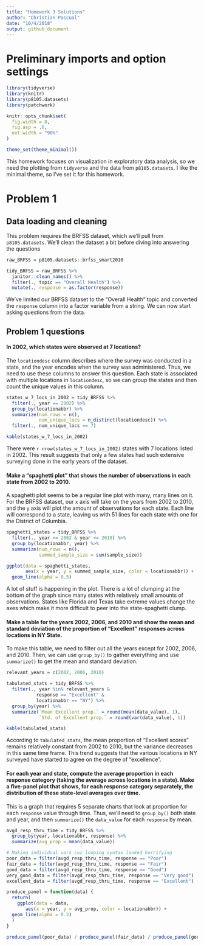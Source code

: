 ```yaml
---
title: "Homework 3 Solutions"
author: "Christian Pascual"
date: "10/4/2018"
output: github_document
---
```


# Preliminary imports and option settings

```r
library(tidyverse)
library(knitr)
library(p8105.datasets)
library(patchwork)

knitr::opts_chunk$set(
  fig.width = 8,
  fig.asp = .6,
  out.width = "90%"
)

theme_set(theme_minimal())
```

This homework focuses on visualization in exploratory data analysis, so we need the plotting from `tidyverse` and the data from `p8105.datasets`. I like the minimal theme, so I've set it for this homework. 

# Problem 1 

## Data loading and cleaning

This problem requires the BRFSS dataset, which we'll pull from `p8105.datasets`. We'll clean the dataset a bit before diving into answering the questions

```r
raw_BRFSS = p8105.datasets::brfss_smart2010

tidy_BRFSS = raw_BRFSS %>% 
  janitor::clean_names() %>% 
  filter(., topic == "Overall Health") %>% 
  mutate(., response = as.factor(response))
```

We've limited our BRFSS dataset to the "Overall Health" topic and converted the `response` column into a factor variable from a string. We can now start asking questions from the data.

## Problem 1 questions

#### In 2002, which states were observed at 7 locations?

The `locationdesc` column describes where the survey was conducted in a state, and the year encodes when the survey was administered. Thus, we need to use these columns to answer this question. Each state is associated with multiple locations in `locationdesc`, so we can group the states and then count the unique values in this column.

```r
states_w_7_locs_in_2002 = tidy_BRFSS %>% 
  filter(., year == 2002) %>% 
  group_by(locationabbr) %>% 
  summarize(num_rows = n(),
            num_unique_locs = n_distinct(locationdesc)) %>% 
  filter(., num_unique_locs == 7)

kable(states_w_7_locs_in_2002)
```

There were `r nrow(states_w_7_locs_in_2002)` states with 7 locations listed in 2002. This result suggests that only a few states had such extensive surveying done in the early years of the dataset. 

#### Make a “spaghetti plot” that shows the number of observations in each state from 2002 to 2010.

A spaghetti plot seems to be a regular line plot with many, many lines on it. For the BRFSS dataset, our `x` axis will take on the years from 2002 to 2010, and the `y` axis will plot the amount of observations for each state. Each line will correspond to a state, leaving us with 51 lines for each state with one for the District of Columbia. 

```r
spaghetti_states = tidy_BRFSS %>% 
  filter(., year >= 2002 & year <= 2010) %>% 
  group_by(locationabbr, year) %>% 
  summarize(num_rows = n(),
            summed_sample_size = sum(sample_size))

ggplot(data = spaghetti_states, 
       aes(x = year, y = summed_sample_size, color = locationabbr)) +
  geom_line(alpha = 0.5)
```

A lot of stuff is happening in the plot. There is a lot of clumping at the bottom of the graph since many states with relatively small amounts of observations. States like Florida and Texas take extreme values change the axes which make it more difficult to peer into the state-spaghetti clump.

#### Make a table for the years 2002, 2006, and 2010 and show the mean and standard deviation of the proportion of “Excellent” responses across locations in NY State.

To make this table, we need to filter out all the years except for 2002, 2006, and 2010. Then, we can use `group_by()` to gather everything and use `summarize()` to get the mean and standard deviation.

```r
relevant_years = c(2002, 2006, 2010)

tabulated_stats = tidy_BRFSS %>% 
  filter(., year %in% relevant_years & 
           response == "Excellent" & 
           locationabbr == "NY") %>% 
  group_by(year) %>% 
  summarize(`Mean Excellent prop.` = round(mean(data_value), 1),
            `Std. of Excellent prop.` = round(var(data_value), 1))

kable(tabulated_stats)
```

According to `tabulated_stats`, the mean proportion of "Excellent scores" remains relatively constant from 2002 to 2010, but the variance decreases in this same time frame. This trend suggests that the various locations in NY surveyed have started to agree on the degree of "excellence".

#### For each year and state, compute the average proportion in each response category (taking the average across locations in a state). Make a five-panel plot that shows, for each response category separately, the distribution of these state-level averages over time.

This is a graph that requires 5 separate charts that look at proportion for each `response` value through time. Thus, we'll need to `group_by()` both state and year, and then `summarize()` the `data_value` for each `response` by mean.

```r
avgd_resp_thru_time = tidy_BRFSS %>% 
  group_by(year, locationabbr, response) %>% 
  summarize(avg_prop = mean(data_value))

# Making individual vars cuz looping syntax looked horrifying
poor_data = filter(avgd_resp_thru_time, response == "Poor")
fair_data = filter(avgd_resp_thru_time, response == "Fair")
good_data = filter(avgd_resp_thru_time, response == "Good")
very_good_data = filter(avgd_resp_thru_time, response == "Very good")
excellent_data = filter(avgd_resp_thru_time, response == "Excellent")

produce_panel = function(data) {
  return(
    ggplot(data = data,
       aes(x = year, y = avg_prop, color = locationabbr)) + 
  geom_line(alpha = 0.2)
  )
}

produce_panel(poor_data) / produce_panel(fair_data) / produce_panel(good_data) / produce_panel(very_good_data) / produce_panel(excellent_data)
```

